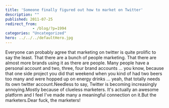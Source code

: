 ```yaml
---
title: 'Someone finally figured out how to market on Twitter'
description: ""
published: 2011-07-25
redirect_from: 
            - /blog/?p=1994
categories: "Uncategorized"
hero: ../../../defaultHero.jpg
---
```


Everyone can probably agree that marketing on twitter is quite prolific to say the least. That there are a bunch of people marketing. That there are almost more brands using it as there are people. Many people have a personal account and two, three, four brand accounts ... you know, because that one side project you did that weekend when you kind of had two beers too many and were hopped up on energy drinks ... yeah, that totally needs its own twitter account.Needless to say, Twitter is becoming increasingly annoying.Mostly because of clueless marketers. It's actually an awesome platform and I feel I've made many a meaningful connection on it.But the marketers.Dear fuck, the marketers!
